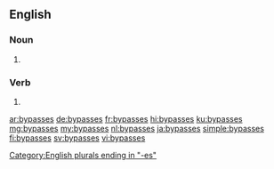 ==English==

===Noun===
{{head|en|noun plural form}}

# {{plural of|bypass|lang=en}}

===Verb===
{{head|en|verb form}}

# {{en-third-person singular of|bypass}}

[[Category:English plurals ending in "-es"]]

[[ar:bypasses]]
[[de:bypasses]]
[[fr:bypasses]]
[[hi:bypasses]]
[[ku:bypasses]]
[[mg:bypasses]]
[[my:bypasses]]
[[nl:bypasses]]
[[ja:bypasses]]
[[simple:bypasses]]
[[fi:bypasses]]
[[sv:bypasses]]
[[vi:bypasses]]